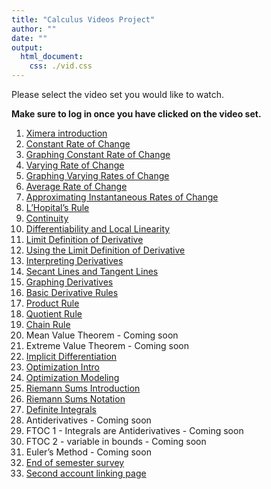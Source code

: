 ```yaml
---
title: "Calculus Videos Project"
author: ""
date: ""
output:
  html_document:
    css: ./vid.css
---
```


Please select the video set you would like to watch.

**Make sure to log in once you have clicked on the video set.**

<!-- note: do not edit this html file directly -->

1. [Ximera introduction](https://ximera.osu.edu/calcvids2019/intro/intro)
1. [Constant Rate of Change](./croc)
1. [Graphing Constant Rate of Change](./graphingcroc)
1. [Varying Rate of Change](./incroc)
1. [Graphing Varying Rates of Change](./graphingincroc)
1. [Average Rate of Change](./aroc)
1. [Approximating Instantaneous Rates of Change](./approxiroc)
1. [L'Hopital's Rule](./lhopital)
1. [Continuity](./continuity)
1. [Differentiability and Local Linearity](./locallin)
1. [Limit Definition of Derivative](./limitdef)
1. [Using the Limit Definition of Derivative](./usinglimit)
1. [Interpreting Derivatives](./interpretderiv)
1. [Secant Lines and Tangent Lines](./secanttangent)
1. [Graphing Derivatives](./graphingderiv)
1. [Basic Derivative Rules](./basicderivrules)
1. [Product Rule](./product)
1. [Quotient Rule](./quotient)
1. [Chain Rule](./chain)
1. Mean Value Theorem - Coming soon
1. Extreme Value Theorem - Coming soon
1. [Implicit Differentiation](./implicit)
1. [Optimization Intro](./optintro)
1. [Optimization Modeling](./optmodel)
1. [Riemann Sums Introduction](./rsintro)
1. [Riemann Sums Notation](./rsnotation)
1. [Definite Integrals](./defint)
1. Antiderivatives - Coming soon
1. FTOC 1 - Integrals are Antiderivatives - Coming soon
1. FTOC 2 - variable in bounds - Coming soon
1. Euler’s Method - Coming soon
1. [End of semester survey](https://ximera.osu.edu/calcvids2019/survey/survey)
1. [Second account linking page](https://ximera.osu.edu/calcvids2019/secondaccount/second_account/secondaccount/secondaccount)
